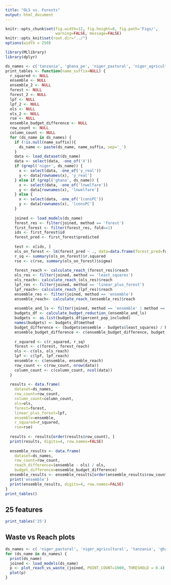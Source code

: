 ```yaml
---
title: "OLS vs. Forests"
output: html_document
---
```

```r
knitr::opts_chunk$set(fig.width=12, fig.height=8, fig.path='Figs/',
                      warning=FALSE, message=FALSE)
knitr::opts_knit$set(root.dir="../")
options(width = 250)
```

```r
library(MLlibrary)
library(dplyr)
```

```r
ds_names <- c('tanzania', 'ghana_pe', 'niger_pastoral', 'niger_agricultural', 'mexico')
print_tables <- function(name_suffix=NULL) {
  r_squared <- NULL
  ensemble <- NULL
  ensemble_2 <- NULL
  forest <- NULL
  forest_2 <- NULL
  lpf <- NULL
  lpf_2 <- NULL
  ols <- NULL
  ols_2 <- NULL
  rse <- NULL
  ensemble_budget_difference <- NULL
  row_count <- NULL
  column_count <- NULL
  for (ds_name in ds_names) {
    if (!is.null(name_suffix)){
      ds_name <- paste(ds_name, name_suffix, sep='_')
    }
    data <- load_dataset(ds_name)
    data <- select(data, -one_of('X'))
    if (grepl('niger', ds_name)) {
      x <- select(data, -one_of('y_real'))
      y <- data[rownames(x), 'y_real']
    } else if (grepl('ghana', ds_name)) {
      x <- select(data, -one_of('lnwelfare'))
      y <- data[rownames(x), 'lnwelfare']
    } else {
      x <- select(data, -one_of('lconsPC'))
      y <- data[rownames(x), 'lconsPC']
    }
    
    joined <- load_models(ds_name)
    forest_res <- filter(joined, method == 'forest')
    first_forest <- filter(forest_res, fold==1)
    ids <- first_forest$id
    forest_pred <- first_forest$predicted
    
    test <- x[ids, ]
    ols_on_forest <- lm(forest_pred ~ ., data=data.frame(forest_pred=forest_pred, test))
    r_sq <- summary(ols_on_forest)$r.squared
    rse <- c(rse, summary(ols_on_forest)$sigma)
    
    forest_reach <- calculate_reach_(forest_res)$reach
    ols_res <- filter(joined, method == 'least_squares')
    ols_reach<- calculate_reach_(ols_res)$reach
    lpf_res <- filter(joined, method == 'linear_plus_forest')
    lpf_reach<- calculate_reach_(lpf_res)$reach
    ensemble_res <- filter(joined, method == 'ensemble')
    ensemble_reach<- calculate_reach_(ensemble_res)$reach
    
    ensemble_and_ls <- filter(joined, method == 'ensemble' | method == 'least_squares')
    budgets_df <- calculate_budget_reduction_(ensemble_and_ls)
    budgets <- as.list(budgets_df$percent_pop_included)
    names(budgets) <- budgets_df$method
    budget_difference <- (budgets$ensemble - budgets$least_squares) / budgets$least_squares
    ensemble_budget_difference <- c(ensemble_budget_difference, budget_difference)
    
    r_squared <- c(r_squared, r_sq)
    forest <- c(forest, forest_reach)
    ols <- c(ols, ols_reach)
    lpf <- c(lpf, lpf_reach)
    ensemble <- c(ensemble, ensemble_reach)
    row_count <- c(row_count, nrow(data))
    column_count <- c(column_count, ncol(data))
  }
  
  results <- data.frame(
    dataset=ds_names,
    row_count=row_count,
    column_count=column_count,
    ols=ols,
    forest=forest,
    linear_plus_forest=lpf,
    ensemble=ensemble,
    r_squared=r_squared,
    rse=rse)
  
  results <- results[order(results$row_count), ]
  print(results, digits=4, row.names=FALSE)
  
  ensemble_results <- data.frame(
    dataset=ds_names,
    row_count=row_count,
    reach_difference=(ensemble - ols) / ols,
    budget_difference=ensemble_budget_difference)
  ensemble_results <- ensemble_results[order(ensemble_results$row_count), ]
  print('ensemble')
  print(ensemble_results, digits=4, row.names=FALSE)
}
print_tables()
```

## 25 features

```r
print_tables('25')
```


## Waste vs Reach plots

```r
ds_names <- c( 'niger_pastoral', 'niger_agricultural', 'tanzania', 'ghana_pe', 'mexico')
for (ds_name in ds_names) {
  print(ds_name)
  joined <- load_models(ds_name)
  p <- plot_reach_vs_waste_(joined, POINT_COUNT=1000, THRESHOLD = 0.4)
  plot(p)
}
```

